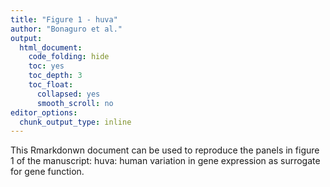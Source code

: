 ```yaml
---
title: "Figure 1 - huva"
author: "Bonaguro et al."
output: 
  html_document:
    code_folding: hide
    toc: yes
    toc_depth: 3
    toc_float:
      collapsed: yes
      smooth_scroll: no
editor_options: 
  chunk_output_type: inline
---
```


This Rmarkdonwn document can be used to reproduce the panels in figure 1 of the manuscript: huva: human variation in gene expression as surrogate for gene function.